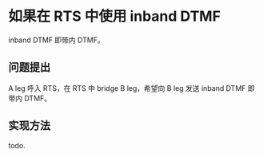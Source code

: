 # 如果在 RTS 中使用 inband DTMF

inband DTMF 即带内 DTMF。

## 问题提出

A leg 呼入 RTS，在 RTS 中 bridge B leg，希望向 B leg 发送 inband DTMF 即带内 DTMF。

## 实现方法

todo.
